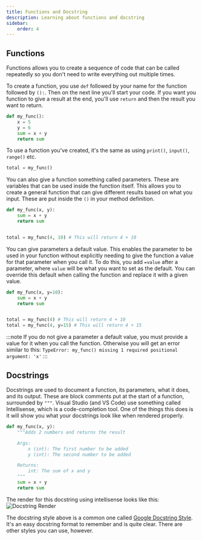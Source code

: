```yaml
---
title: Functions and Docstring
description: Learning about functions and docstring
sidebar:
    order: 4
---
```


## Functions

Functions allows you to create a sequence of code that can be called repeatedly so you don't need to write everything out multiple times.

To create a function, you use `def` followed by your name for the function followed by `():`. Then on the next line you'll start your code. If you want you function to give a result at the end, you'll use `return` and then the result you want to return.

```python
def my_func():
    x = 5
    y = 6
    sum = x + y
    return sum
```

To use a function you've created, it's the same as using `print()`, `input()`, `range()` etc.

```python
total = my_func()
```

You can also give a function something called parameters. These are variables that can be used inside the function itself. This allows you to create a general function that can give different results based on what you input. These are put inside the `()` in your method definition.

```python
def my_func(x, y):
    sum = x + y
    return sum


total = my_func(4, 10) # This will return 4 + 10
```

You can give parameters a default value. This enables the parameter to be used in your function without explicitly needing to give the function a value for that parameter when you call it. To do this, you add `=value` after a parameter, where `value` will be what you want to set as the default. You can override this default when calling the function and replace it with a given value.

```python
def my_func(x, y=10):
    sum = x + y
    return sum


total = my_func(4) # This will return 4 + 10
total = my_func(4, y=15) # This will return 4 + 15
```

:::note
If you do not give a parameter a default value, you must provide a value for it when you call the function. Otherwise you will get an error similar to this: `TypeError: my_func() missing 1 required positional argument: 'x'`
:::


## Docstrings

Docstrings are used to document a function, its parameters, what it does, and its output. These are block comments put at the start of a function, surrounded by `"""`. Visual Studio (and VS Code) use something called Intellisense, which is a code-completion tool. One of the things this does is it will show you what your docstrings look like when rendered properly.

```python
def my_func(x, y):
    """Adds 2 numbers and returns the result

    Args:
        x (int): The first number to be added
        y (int): The second number to be added

    Returns:
        int: The sum of x and y
    """
    sum = x + y
    return sum
```

The render for this docstring using intellisense looks like this:   
![Docstring Render](/src/assets/python/docstrings.png)

The docstring style above is a common one called [Google Docstring Style](https://google.github.io/styleguide/pyguide.html#s3.8.1-comments-in-doc-strings). It's an easy docstring format to remember and is quite clear. There are other styles you can use, however. 